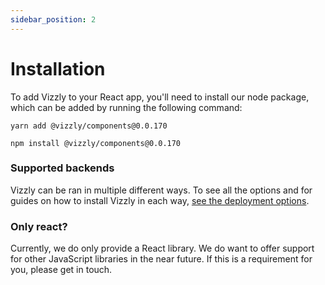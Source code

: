 ```yaml
---
sidebar_position: 2
---
```



# Installation

To add Vizzly to your React app, you'll need to install our node package, which can be added by running the following command:


<Tabs>
<TabItem value="yarn" label="Yarn">

```shell
yarn add @vizzly/components@0.0.170
```
</TabItem>
<TabItem value="npm" label="NPM">

```shell
npm install @vizzly/components@0.0.170
```
</TabItem>
</Tabs>

### Supported backends
Vizzly can be ran in multiple different ways. To see all the options and for guides on how to install Vizzly in each way, [see the deployment options](/category/deployment-options).


### Only react?
Currently, we do only provide a React library. We do want to offer support for other JavaScript libraries in the near future. If this is a requirement for you, please get in touch.

